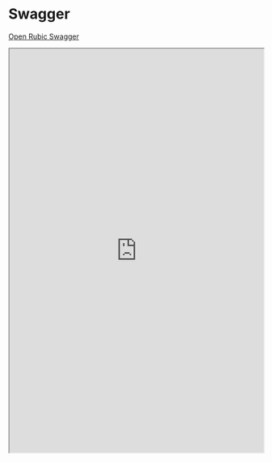 # Swagger

[Open Rubic Swagger](https://api-v2.rubic.exchange/api/swagger/)

<iframe
  src="https://api-v2.rubic.exchange/api/swagger/"
  width="100%"
  height="800px"
/>